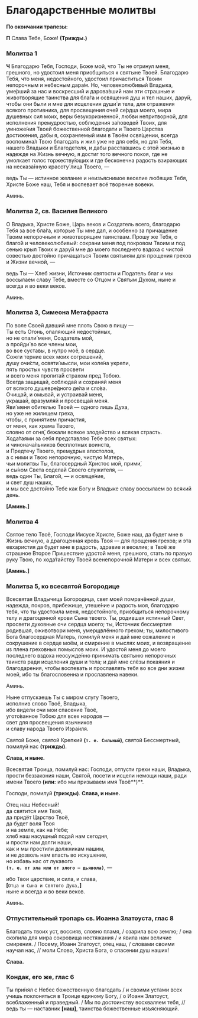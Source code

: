 # Благодарственные молитвы

**По окончании трапезы:**

**П** Слава Тебе, Боже! **(Трижды.)**

### Молитва 1

**Ч** Благодарю Тебя, Господи, Боже мой, что Ты не отринул меня, грешного, но удостоил меня приобщиться к святыне Твоей. Благодарю Тебя, что меня, недостойного, удостоил причаститься Твоим непорочным и небесным дара́м. Но, человеколюбивый Владыка, уме́рший за нас и воскресший и дарова́вший нам эти страшные и животворящие таинства для бла́га и освящения душ и тел наших, дару́й, чтобы они были и мне для исцеления души́ и тела, для отражения всякого противника, для просвещения оче́й се́рдца моего, мира душевных сил моих, веры безукоризненной, любви непритворной, для исполнения премудростью, соблюдения за́поведей Твоих, для умноже́ния Твоей божественной благодати и Твоего Царства достижения, дабы я, сохраняемый ими в Твоём освя́щении, всегда воспомина́л Твою благодать и жил уже не для себя, но для Тебя, нашего Владыки и Благодетеля, и дабы расставшись с этой жизнью в надежде на Жизнь вечную, я достиг того вечного покоя, где не умолкает голос торжеству́ющих и где бесконечна радость взирающих на несказа́нную красоту́ лица Твоего, —

ведь Ты — истинное желание и неизъяснимое веселие любящих Тебя, Христе Боже наш, Тебя и воспевает всё творение вовеки.

Аминь.

### Молитва 2, св. Василия Великого

О Владыка, Христе Боже, Царь веков и Создатель всего, благодарю Тебя за все бла́га, которые Ты мне дал, и особенно за причащение Твоим непорочным и животворящим таинствам. Прошу же Тебя, о благо́й и человеколюбивый: сохрани меня под покровом Твоим и под сенью крыл Твоих и дару́й мне до моего последнего вздоха с чистой совестью достойно причащаться Твоим святыням для прощения грехов и Жизни вечной, —

ведь Ты — Хлеб жизни, Источник святости и Податель благ и мы воссылаем славу Тебе, вместе со Отцом и Святым Духом, ныне и всегда и во веки веков.

Аминь.

### Молитва 3, Симеона Метафраста

По воле Своей давший мне плоть Свою в пищу —  
Ты есть Огонь, опаляющий недостойных,  
но не опали́ меня, Создатель мой,  
а пройди́ во все члены мои,  
во все суставы, в нутро моё, в сердце.  
Сожги терние всех моих согрешений,  
душу очи́сти, освяти́ мысли, мои коле́на укрепи,  
пять простых чувств просвети  
и всего меня пропита́й страхом пред Тобою.  
Всегда защищай, соблюдай и сохраняй меня  
от всякого душевре́дного де́ла и сло́ва.  
Очищай, и омывай, и устраивай меня,  
украшай, вразумляй и просвещай меня.  
Яви́ меня обителью Твоей — одного лишь Духа,  
но уже не жилищем греха,  
чтобы, с принятием причастия,  
от меня, как храма Твоего,  
словно от огня́, бежали всякое злодейство и всякая страсть.  
Хода́таями за себя представляю Тебе всех святых:  
и чинонача́льников бесплотных воинств,  
и Предтечу Твоего, премудрых апостолов,  
а с ними и Твою непорочную, чистую Матерь,  
чьи молитвы Ты, благосердный Христос мой, прими́,  
и сы́ном Света соделай Своего служителя, —  
ведь один Ты, Благо́й, — и освяще́ние,  
и свет душ наших,  
и мы все достойно Тебе как Богу и Владыке славу воссылаем во всякий день.

**[**Аминь.**]**

### Молитва 4

Святое тело Твоё, Господи Иисусе Христе, Боже наш, да будет мне в Жизнь вечную, а драгоценная кровь Твоя — для прощения грехов; и эта евхаристия да будет мне в радость, здравие и веселие; в Твоё же страшное Второе Пришествие удостой меня, грешного, стать по правую руку Твою, по хода́тайству Твоей всенепорочной Матери и всех святых.

**[**Аминь.**]**

### Молитва 5, ко всесвятой Богородице

Всесвятая Владычица Богородица, свет моей помрачённой души, надежда, покров, прибежище, утеше́ние и радость моя, благодарю тебя, что ты удостоила меня, недостойного, приобщиться непорочному телу и драгоценной крови Сына твоего. Ты, родившая истинный Свет, просвети духовные очи сердца моего; ты, Источник бессмертия родившая, оживотвори меня, умерщвлённого грехом; ты, милостивого Бога благосердная Матерь, помилуй меня и дай мне сожаление и сокрушение в сердце моём, и смирение в мыслях моих, и возвращение из плена греховных помыслов моих. И удостой меня до моего последнего вздоха неосужде́нно принимать святыню непорочных таинств ради исцеления души и тела; и дай мне слёзы покаяния и благодарения, чтобы воспевать и прославлять тебя во все дни жизни моей, ибо ты благословенна и прославлена навеки.

Аминь.

Ныне отпускаешь Ты с миром слугу Твоего,  
исполнив слово Твоё, Владыка,  
ибо видели очи мои спасение Твоё,  
угото́ванное Тобою для всех народов —  
свет для просвещения язычников  
и славу народа Твоего Изра́иля.

Святой Боже, святой Крепкий **(`т. е. Сильный`)**, святой Бессмертный, помилуй нас **(трижды)**.

**Слава, и ныне.**

Всесвятая Троица, помилуй нас: Господи, отпусти грехи наши, Владыка, прости беззакония наши, Святой, посети и исцели немощи наши, ради имени Твоего **(или:** ибо мы призываем имя Твоё**)**.

Господи, помилуй **(трижды)**. **Слава, и ныне.**

Отец наш Небесный!  
да святится имя Твоё,  
да придёт Царство Твоё,  
да будет воля Твоя  
и на земле, как на Небе;  
хлеб наш насущный подай нам сегодня,  
и прости нам долги наши,  
как и мы простили должникам нашим,  
и не дозволь нам впасть во искушение,  
но избавь нас от лукавого  
**`(т. е. от зла или от злого — дьявола)`**, —

ибо Твои царствие, и сила, и слава,  
**[**`Отца и Сына и Святого Духа,`**]**  
ныне и всегда и во веки веков.

Аминь.

### Отпустительный тропарь св. Иоанна Златоуста, глас 8

Благодать твоих уст, воссияв, словно пламя, / озарила всю землю; / она скопила для мира сокровища нестяжания / и явила нам величие смирения. / Посему, Иоанн Златоуст, отец наш, / словами своими научая нас, // моли Слово, Христа Бога, о спасении душ наших!

**Слава.**

### Кондак, его же, глас 6

Ты при́нял с Небес божественную благодать / и своими устами всех учишь поклоняться в Троице единому Богу, / о Иоанн Златоуст, всеблаженный и праведный. / Мы по достоинству восхваляем тебя, // ведь ты — наставник **[**наш**]**, таинства божественные изъясняющий.




